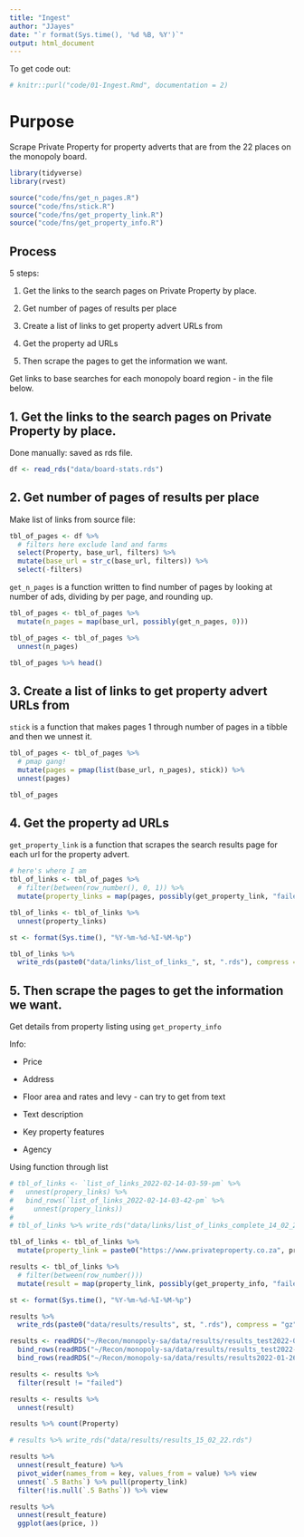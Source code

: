 ```yaml
---
title: "Ingest"
author: "JJayes"
date: "`r format(Sys.time(), '%d %B, %Y')`"
output: html_document
---
```

To get code out:
```r
# knitr::purl("code/01-Ingest.Rmd", documentation = 2)
```

# Purpose

Scrape Private Property for property adverts that are from the 22 places on the monopoly board.

```r
library(tidyverse)
library(rvest)

source("code/fns/get_n_pages.R")
source("code/fns/stick.R")
source("code/fns/get_property_link.R")
source("code/fns/get_property_info.R")
```

## Process

5 steps:

1. Get the links to the search pages on Private Property by place.

2. Get number of pages of results per place

3. Create a list of links to get property advert URLs from

4. Get the property ad URLs

5. Then scrape the pages to get the information we want.

Get links to base searches for each monopoly board region - in the file below.

## 1. Get the links to the search pages on Private Property by place.

Done manually: saved as rds file.

```r
df <- read_rds("data/board-stats.rds")
```

## 2. Get number of pages of results per place

Make list of links from source file:

```r
tbl_of_pages <- df %>% 
  # filters here exclude land and farms
  select(Property, base_url, filters) %>% 
  mutate(base_url = str_c(base_url, filters)) %>% 
  select(-filters)
```

`get_n_pages` is a function written to find number of pages by looking at number of ads, dividing by per page, and rounding up.

```r
tbl_of_pages <- tbl_of_pages %>% 
  mutate(n_pages = map(base_url, possibly(get_n_pages, 0)))

tbl_of_pages <- tbl_of_pages %>%
  unnest(n_pages)

tbl_of_pages %>% head()
```

## 3. Create a list of links to get property advert URLs from

`stick` is a function that makes pages 1 through number of pages in a tibble and then we unnest it.

```r
tbl_of_pages <- tbl_of_pages %>%
  # pmap gang!
  mutate(pages = pmap(list(base_url, n_pages), stick)) %>%
  unnest(pages)

tbl_of_pages
```


## 4. Get the property ad URLs

`get_property_link` is a function that scrapes the search results page for each url for the property advert.

```r
# here's where I am
tbl_of_links <- tbl_of_pages %>%
  # filter(between(row_number(), 0, 1)) %>%
  mutate(property_links = map(pages, possibly(get_property_link, "failed")))

tbl_of_links <- tbl_of_links %>% 
  unnest(property_links)

st <- format(Sys.time(), "%Y-%m-%d-%I-%M-%p")

tbl_of_links %>% 
  write_rds(paste0("data/links/list_of_links_", st, ".rds"), compress = "gz")

```

## 5. Then scrape the pages to get the information we want.

Get details from property listing using `get_property_info`

Info:

* Price

* Address

* Floor area and rates and levy - can try to get from text

* Text description

* Key property features

* Agency

Using function through list

```r
# tbl_of_links <- `list_of_links_2022-02-14-03-59-pm` %>%
#   unnest(propery_links) %>%
#   bind_rows(`list_of_links_2022-02-14-03-42-pm` %>%
#     unnest(propery_links))
# 
# tbl_of_links %>% write_rds("data/links/list_of_links_complete_14_02_22.rds")
```


```r
tbl_of_links <- tbl_of_links %>% 
  mutate(property_link = paste0("https://www.privateproperty.co.za", property_link))

results <- tbl_of_links %>% 
  # filter(between(row_number()))
  mutate(result = map(property_link, possibly(get_property_info, "failed")))

st <- format(Sys.time(), "%Y-%m-%d-%I-%M-%p")

results %>% 
  write_rds(paste0("data/results/results", st, ".rds"), compress = "gz")
```


```r
results <- readRDS("~/Recon/monopoly-sa/data/results/results_test2022-01-26-02-40-PM.rds") %>% 
  bind_rows(readRDS("~/Recon/monopoly-sa/data/results/results_test2022-01-26-11-37-pm.rds")) %>% 
  bind_rows(readRDS("~/Recon/monopoly-sa/data/results/results2022-01-26-02-00-pm.rds"))
```

```r
results <- results %>% 
  filter(result != "failed")

results <- results %>% 
  unnest(result)

results %>% count(Property)

# results %>% write_rds("data/results/results_15_02_22.rds")

results %>% 
  unnest(result_feature) %>% 
  pivot_wider(names_from = key, values_from = value) %>% view
  unnest(`.5 Baths`) %>% pull(property_link)
  filter(!is.null(`.5 Baths`)) %>% view
```




```r
results %>% 
  unnest(result_feature)
  ggplot(aes(price, ))
```

